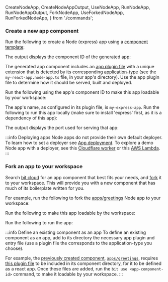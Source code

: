   CreateNodeApp,
  CreateNodeAppOutput,
  UseNodeApp,
  RunNodeApp,
  RunNodeAppOutput,
  ForkNodeApp,
  UseForkedNodeApp,
  RunForkedNodeApp,
} from './commands';

### Create a new app component

Run the following to create a Node (express) app using a [component template](/dev-services/generator/generator-overview):

<CreateNodeApp />

The output displays the component ID of the generated app:

<CreateNodeAppOutput />

<ExpandNodeAppDir />

The generated app component includes an [app plugin file](/apps/application-plugins) with a unique extension that is detected
by its corresponding [application-type](https://bit.dev/docs/apps/application-types) (see the `my-react-app.node-app.ts`
file, in your app's directory). Use the app plugin file to determine how it should be served, built and deployed.

Run the following using the app's component ID to make this app loadable by your workspace:

<UseNodeApp />

The app's name, as configured in its plugin file, is `my-express-app`. Run the following to run this app locally (make sure to <InstallExpress>install 'express'</InstallExpress> first, as it is a dependency of this app):

<RunNodeApp />

The output displays the port used for serving that app:

<RunNodeAppOutput />

:::info Deploying apps
Node apps do not provide their own default deployer. To learn how to set a deployer see [App deployment](https://bit.dev/docs/apps/app-deployment).
To explore a demo Node app with a deployer, see this [Cloudflare worker](https://bit.cloud/teambit/cloud-providers/aspects/cloudflare-worker) or this [AWS Lambda](https://bit.cloud/learnbit/apps/aws/lambda/hello-world-lambda).
:::

### Fork an app to your workspace

Search [bit.cloud](https://bit.cloud) for an app component that best fits your needs, and [fork](/components/forking-components) it to your workspace. This will provide you with a new component that has much of its boilerplate written for you.

For example, run the following to fork the [apps/greetings](https://bit.cloud/my-org/people/apps/greetings) Node app to your workspace:

<ForkNodeApp />

Run the following to make this app loadable by the workspace:

<UseForkedNodeApp />

Run the following to run the app:

<RunForkedNodeApp />

:::info Define an existing component as an app
To define an existing component as an app, add to its directory the necessary app plugin and entry file (use a plugin file the corresponds to the application-type you choose).

For example, the [previously created component](/getting-started/composing/creating-components?component_type=1), [`apps/greetings`](https://bit.cloud/my-org/people/apps/greetings), requires [this plugin file](https://bit.cloud/my-org/people/apps/greetings/~code/greetings.app-root.ts) to be included in its component directory, for it to be defined as a react app.
Once these files are added, run the `bit use <app-component-id>` command, to make it loadable by your workspace.
:::
